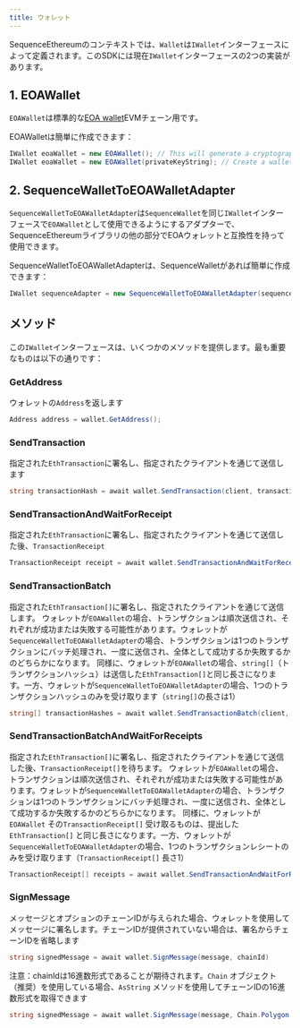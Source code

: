 ```yaml
---
title: ウォレット
---
```


SequenceEthereumのコンテキストでは、`Wallet`は`IWallet`インターフェースによって定義されます。このSDKには現在`IWallet`インターフェースの2つの実装があります。

## 1. EOAWallet

`EOAWallet`は標準的な[EOA wallet](https://ethereum.stackexchange.com/questions/5828/what-is-an-eoa-account)EVMチェーン用です。

EOAWalletは簡単に作成できます：

```csharp
IWallet eoaWallet = new EOAWallet(); // This will generate a cryptographically random private key
IWallet eoaWallet = new EOAWallet(privateKeyString); // Create a wallet using a previously generated private key
```

## 2. SequenceWalletToEOAWalletAdapter

`SequenceWalletToEOAWalletAdapter`は`SequenceWallet`を同じ`IWallet`インターフェースで`EOAWallet`として使用できるようにするアダプターで、SequenceEthereumライブラリの他の部分でEOAウォレットと互換性を持って使用できます。

SequenceWalletToEOAWalletAdapterは、SequenceWalletがあれば簡単に作成できます：

```csharp
IWallet sequenceAdapter = new SequenceWalletToEOAWalletAdapter(sequenceWallet);
```

## メソッド

この`IWallet`インターフェースは、いくつかのメソッドを提供します。最も重要なものは以下の通りです：

### GetAddress

ウォレットの`Address`を返します

```csharp
Address address = wallet.GetAddress();
```

### SendTransaction

指定された`EthTransaction`に署名し、指定されたクライアントを通じて送信します

```csharp
string transactionHash = await wallet.SendTransaction(client, transaction);
```

### SendTransactionAndWaitForReceipt

指定された`EthTransaction`に署名し、指定されたクライアントを通じて送信した後、`TransactionReceipt`

```csharp
TransactionReceipt receipt = await wallet.SendTransactionAndWaitForReceipt(client, transaction);
```

### SendTransactionBatch

指定された`EthTransaction[]`に署名し、指定されたクライアントを通じて送信します。
ウォレットが`EOAWallet`の場合、トランザクションは順次送信され、それぞれが成功または失敗する可能性があります。ウォレットが`SequenceWalletToEOAWalletAdapter`の場合、トランザクションは1つのトランザクションにバッチ処理され、一度に送信され、全体として成功するか失敗するかのどちらかになります。
同様に、ウォレットが`EOAWallet`の場合、`string[]`（トランザクションハッシュ）は送信した`EthTransaction[]`と同じ長さになります。一方、ウォレットが`SequenceWalletToEOAWalletAdapter`の場合、1つのトランザクションハッシュのみを受け取ります（`string[]`の長さは1）

```csharp
string[] transactionHashes = await wallet.SendTransactionBatch(client, transactions);
```

### SendTransactionBatchAndWaitForReceipts

指定された`EthTransaction[]`に署名し、指定されたクライアントを通じて送信した後、`TransactionReceipt[]`を待ちます。
ウォレットが`EOAWallet`の場合、トランザクションは順次送信され、それぞれが成功または失敗する可能性があります。ウォレットが`SequenceWalletToEOAWalletAdapter`の場合、トランザクションは1つのトランザクションにバッチ処理され、一度に送信され、全体として成功するか失敗するかのどちらかになります。
同様に、ウォレットが`EOAWallet` その`TransactionReceipt[]` 受け取るものは、提出した`EthTransaction[]` と同じ長さになります。一方、ウォレットが`SequenceWalletToEOAWalletAdapter`の場合、1つのトランザクションレシートのみを受け取ります（`TransactionReceipt[]` 長さ1）

```csharp
TransactionReceipt[] receipts = await wallet.SendTransactionAndWaitForReceipt(client, transactions);
```

### SignMessage

メッセージとオプションのチェーンIDが与えられた場合、ウォレットを使用してメッセージに署名します。チェーンIDが提供されていない場合は、署名からチェーンIDを省略します

```csharp
string signedMessage = await wallet.SignMessage(message, chainId)
```

注意：chainIdは16進数形式であることが期待されます。`Chain` オブジェクト（推奨）を使用している場合、`AsString` メソッドを使用してチェーンIDの16進数形式を取得できます

```csharp
string signedMessage = await wallet.SignMessage(message, Chain.Polygon.AsString());
```

